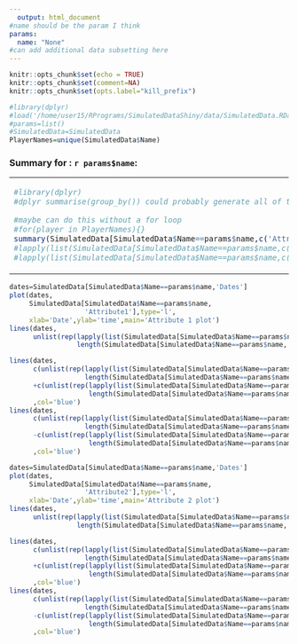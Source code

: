 ```yaml
---
  output: html_document
#name should be the param I think
params: 
  name: "None"
#can add additional data subsetting here
---
```

  
  
  
  ```r
knitr::opts_chunk$set(echo = TRUE)
knitr::opts_chunk$set(comment=NA)
knitr::opts_chunk$set(opts.label="kill_prefix")
```


```r
#library(dplyr)
#load('/home/user15/RPrograms/SimulatedDataShiny/data/SimulatedData.RData')
#params=list()
#SimulatedData=SimulatedData
PlayerNames=unique(SimulatedData$Name)
```

<h3>Summary for :
  `r params$name`:
  </h3>
  <!--there must be a better way to do this-->
  <table>
  <tr>
  <td>
  ```r

#library(dplyr)
#dplyr summarise(group_by()) could probably generate all of these in one go! Might be worth making a big list

#maybe can do this without a for loop
#for(player in PlayerNames){}
summary(SimulatedData[SimulatedData$Name==params$name,c('Attribute1','Attribute2')])
#lapply(list(SimulatedData[SimulatedData$Name==params$name,c('Attribute1')]),sd)
#lapply(list(SimulatedData[SimulatedData$Name==params$name,c('Attribute2')]),sd)
```
</td>
  <td>
  ```r
for(var in c('Attribute1','Attribute2')){
  cat(paste('Standard Deviation of',var,'for',params$name,': '))
  cat(unlist(lapply(list(SimulatedData[SimulatedData$Name==params$name,var]),sd)))
  cat('\n')
}
```
</td>
  </table>
  
  
  
  ```r
dates=SimulatedData[SimulatedData$Name==params$name,'Dates']
plot(dates,
     SimulatedData[SimulatedData$Name==params$name,
                   'Attribute1'],type='l',
     xlab='Date',ylab='time',main='Attribute 1 plot')
lines(dates,
      unlist(rep(lapply(list(SimulatedData[SimulatedData$Name==params$name,'Attribute1']),mean),
                 length(SimulatedData[SimulatedData$Name==params$name,'Dates']))),col='red')

lines(dates,
      c(unlist(rep(lapply(list(SimulatedData[SimulatedData$Name==params$name,'Attribute1']),mean),                 ,
                   length(SimulatedData[SimulatedData$Name==params$name,'Dates']))))
      +c(unlist(rep(lapply(list(SimulatedData[SimulatedData$Name==params$name,'Attribute1']),sd),
                    length(SimulatedData[SimulatedData$Name==params$name,'Dates']))))
      ,col='blue')
lines(dates,
      c(unlist(rep(lapply(list(SimulatedData[SimulatedData$Name==params$name,'Attribute1']),mean),                 ,
                   length(SimulatedData[SimulatedData$Name==params$name,'Dates']))))
      -c(unlist(rep(lapply(list(SimulatedData[SimulatedData$Name==params$name,'Attribute1']),sd),
                    length(SimulatedData[SimulatedData$Name==params$name,'Dates']))))
      ,col='blue')

```




</table>
  ```r





dates=SimulatedData[SimulatedData$Name==params$name,'Dates']
plot(dates,
     SimulatedData[SimulatedData$Name==params$name,
                   'Attribute2'],type='l',
     xlab='Date',ylab='time',main='Attribute 2 plot')
lines(dates,
      unlist(rep(lapply(list(SimulatedData[SimulatedData$Name==params$name,'Attribute2']),mean),
                 length(SimulatedData[SimulatedData$Name==params$name,'Dates']))),col='red')

lines(dates,
      c(unlist(rep(lapply(list(SimulatedData[SimulatedData$Name==params$name,'Attribute2']),mean),                 ,
                   length(SimulatedData[SimulatedData$Name==params$name,'Dates']))))
      +c(unlist(rep(lapply(list(SimulatedData[SimulatedData$Name==params$name,'Attribute2']),sd),
                    length(SimulatedData[SimulatedData$Name==params$name,'Dates']))))
      ,col='blue')
lines(dates,
      c(unlist(rep(lapply(list(SimulatedData[SimulatedData$Name==params$name,'Attribute2']),mean),                 ,
                   length(SimulatedData[SimulatedData$Name==params$name,'Dates']))))
      -c(unlist(rep(lapply(list(SimulatedData[SimulatedData$Name==params$name,'Attribute2']),sd),
                    length(SimulatedData[SimulatedData$Name==params$name,'Dates']))))
      ,col='blue')

```














